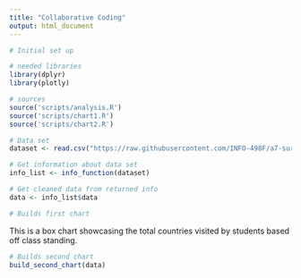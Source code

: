 ```yaml
---
title: "Collaborative Coding"
output: html_document
---
```



```r
# Initial set up

# needed libraries
library(dplyr)
library(plotly)

# sources
source('scripts/analysis.R')
source('scripts/chart1.R')
source('scripts/chart2.R')

# Data set
dataset <- read.csv("https://raw.githubusercontent.com/INFO-498F/a7-survey-data/master/intro_survey_data.csv")

# Get information about data set
info_list <- info_function(dataset)

# Get cleaned data from returned info
data <- info_list$data
```

```r
# Builds first chart

```

This is a box chart showcasing the total countries visited by students based off class standing.
```r
# Builds second chart
build_second_chart(data)
```